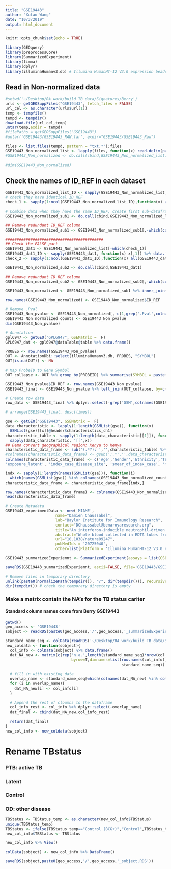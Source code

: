 ```yaml
---
title: "GSE19443"
author: "Xutao Wang"
date: "10/3/2019"
output: html_document
---
```


```r
knitr::opts_chunk$set(echo = TRUE)
```

```r
library(GEOquery)
library(preprocessCore)
library(SummarizedExperiment)
library(limma)
library(dplyr)
library(illuminaHumanv3.db) # Illumina HumanHT-12 V3.0 expression beadchip
```

## Read in Non-normalized data
```r
#setwd('~/Desktop/RA work/build_TB_data/Signatures/Berry')
urls <- getGEOSuppFiles("GSE19443", fetch_files = FALSE)
url_cel <- as.character(urls$url[1])
temp <- tempfile()
tempd <- tempdir()
download.file(url_cel,temp)
untar(temp,exdir = tempd)
#filePaths = getGEOSuppFiles("GSE19443")
#untar('GSE19443/GSE19443_RAW.tar', exdir="GSE19443/GSE19443_Raw")

files <- list.files(tempd, pattern = "txt.*");files
GSE19443_Non_normalized_list <- lapply(files, function(x) read.delim(paste0(tempd,'/',x), header=TRUE, col.names = c('ID_REF',gsub('_.*','',x),paste0(gsub('_.*','',x),'.Pval')), stringsAsFactors = FALSE))
#GSE19443_Non_normalized <- do.call(cbind,GSE19443_Non_normalized_list)

#dim(GSE19443_Non_normalized)

```

## Check the names of ID_REF in each dataset
```r
GSE19443_Non_normalized_list_ID <- sapply(GSE19443_Non_normalized_list, function(x) x[,1]) %>% data.frame()
# check they have identical ID_REF
check_1 <- sapply(1:ncol(GSE19443_Non_normalized_list_ID),function(x) all(GSE19443_Non_normalized_list_ID[,1]==GSE19443_Non_normalized_list_ID[,x]));check_1

# Combine data when they have the same ID_REF, create first sub-dataframe
GSE19443_Non_normalized_sub1 <- do.call(cbind,GSE19443_Non_normalized_list[which(check_1)])

## Remove redundant ID_REF column
GSE19443_Non_normalized_sub1 <- GSE19443_Non_normalized_sub1[,-which(colnames(GSE19443_Non_normalized_sub1)=='ID_REF')[-1]]

###########################################
## Check the FALSE part
GSE19443_dat1 <- GSE19443_Non_normalized_list[-which(check_1)]
GSE19443_dat1_ID <- sapply(GSE19443_dat1, function(x) x[,1]) %>% data.frame()
check_2 <- sapply(1:ncol(GSE19443_dat1_ID),function(x) all(GSE19443_dat1_ID[,1]==GSE19443_dat1_ID[,x]));check_2

GSE19443_Non_normalized_sub2 <- do.call(cbind,GSE19443_dat1)

## Remove redundant ID_REF column
GSE19443_Non_normalized_sub2 <- GSE19443_Non_normalized_sub2[,-which(colnames(GSE19443_Non_normalized_sub2)=='ID_REF')[-1]]

GSE19443_Non_normalized <- GSE19443_Non_normalized_sub1 %>% inner_join(GSE19443_Non_normalized_sub2, by= c('ID_REF'="ID_REF")) %>% data.frame()

row.names(GSE19443_Non_normalized) <- GSE19443_Non_normalized$ID_REF
```


```r
# Remove .Pval
GSE19443_Non_pvalue <- GSE19443_Non_normalized[,-c(1,grep('.Pval',colnames(GSE19443_Non_normalized)))]
GSE19443_Non_normalized_counts <- GSE19443_Non_pvalue
dim(GSE19443_Non_pvalue)
```

```r
# Annotation
gpl6947 <- getGEO("GPL6947", GSEMatrix =  F)
GPL6947_dat <- gpl6947@dataTable@table %>% data.frame()

PROBES <- row.names(GSE19443_Non_pvalue)
OUT <- AnnotationDbi::select(illuminaHumanv3.db, PROBES, "SYMBOL")
OUT[is.na(OUT)] <- NA

# Map ProbeID to Gene Symbol 
OUT_collapse <- OUT %>% group_by(PROBEID) %>% summarise(SYMBOL = paste(SYMBOL, collapse="///"), times = length(unlist(strsplit(SYMBOL, "///")))) 

GSE19443_Non_pvalue$ID_REF <- row.names(GSE19443_Non_pvalue)
GSE19443_final <- GSE19443_Non_pvalue %>% left_join(OUT_collapse, by=c('ID_REF'="PROBEID")) %>% left_join(GPL6947_dat, by = c('ID_REF'='ID')) 

# Create row data
row_data <- GSE19443_final %>% dplyr::select(-grep('GSM',colnames(GSE19443_final))) %>% DataFrame()

# arrange(GSE19443_final, desc(times))
```

```r
gse <- getGEO("GSE19443", GSEMatrix =  F)
data_characteristic <- lapply(1:length(GSMList(gse)), function(x)  
  GSMList(gse)[[x]]@header$characteristics_ch1)
characteristic_table <- sapply(1:length(data_characteristic[[1]]), function(x) 
  sapply(data_characteristic, '[[',x)) 
## Demo convert geographical region: Kenya to Kenya
characteristic_data_frame <- sub('(.*?): ','',characteristic_table) %>% DataFrame()
#colnames(characteristic_data_frame) <- gsub(':.*','',data_characteristic[[1]])
colnames(characteristic_data_frame) <- c('Age','Gender','Ethnicity','TBStatus','GeographicalRegion','BcgVaccinated','BirthRegion','TST',
'exposure_latent', 'index_case_disease_site', 'smear_of_index_case', 'modal_x_ray_grade','SputumSmearStatus','sputum_culture', 'bal_smear', 'bal_culture','isolate_sensitivity')

indx <- sapply(1:length(names(GSMList(gse))), function(i) 
  which(names(GSMList(gse)) %in% colnames(GSE19443_Non_normalized_counts)[i]));indx
characteristic_data_frame <- characteristic_data_frame[indx,]

row.names(characteristic_data_frame) <- colnames(GSE19443_Non_normalized_counts)
head(characteristic_data_frame)
```

```r
# Create Metadata
GSE19443_experimentData <- new('MIAME',
                      name="Damien Chaussabel",
                      lab="Baylor Institute for Immunology Research",
                      contact="DChaussabel@benaroyaresearch.org",
                      title="An interferon-inducible neutrophil-driven blood transcriptional signature in human tuberculosis",
                      abstract="Whole blood collected in EDTA tubes from patients with active TB disease and healthy controls. Blood was then processed or separated sequentially into neutrophil, monocyte, CD4+ or CD8+ populations and then processed. All patients were sampled prior to the initiation of any antimycobacterial therapy.",
                      url="10.1038/nature09247",
                      pubMedIds = '20725040',
                      other=list(Platform = 'Illumina HumanHT-12 V3.0 expression beadchip (GPL6947)'))

GSE19443_summarizedExperiemnt <- SummarizedExperiment(assays = list(GSEGSE19443_Non_normalized_counts= as.matrix(GSE19443_Non_normalized_counts)), colData = characteristic_data_frame, rowData = row_data, metadata = list(GSE19443_experimentData)); GSE19443_summarizedExperiemnt

```

```r
saveRDS(GSE19443_summarizedExperiemnt, ascii=FALSE, file='GSE19443/GSE19443_summarizedExperiemnt.RDS')

# Remove files in temporary directory
unlink(paste0(normalizePath(tempdir()), "/", dir(tempdir())), recursive = TRUE)
dir(tempdir()) # check the temporary directory is empty
```

### Make a matrix contain the NA's for the TB status cariter
#### Standard column names come from Berry GSE19443
```r
getwd()
geo_access <- 'GSE19443'
sobject <- readRDS(paste0(geo_access,'/',geo_access,'_summarizedExperiemnt.RDS'))
```

```r
standard_name_seq <- colData(readRDS('~/Desktop/RA work/build_TB_data/Signatures/Berry/GSE19443/GSE19443_summarizedExperiemnt.RDS')) %>% data.frame() %>% colnames
new_coldata <- function(sobject){
  col_info <- colData(sobject) %>% data.frame()
  dat_NA_new <- matrix(c(rep('n.a.',length(standard_name_seq)*nrow(col_info))),ncol=length(standard_name_seq),
                             byrow=T,dimnames=list(row.names(col_info),
                                                   standard_name_seq)) %>% data.frame()
  
  # fill in with existing data
  overlap_name <- standard_name_seq[which(colnames(dat_NA_new) %in% colnames(col_info))]
  for (i in overlap_name){
    dat_NA_new[i] <- col_info[i]
  }
  
  # Append the rest of cloumns to the dataframe
  col_info_rest <- col_info %>% dplyr::select(-overlap_name)
  dat_final <- cbind(dat_NA_new,col_info_rest)
  
  return(dat_final)
}
new_col_info <- new_coldata(sobject)

```

# Rename TBstatus
### PTB: active TB
### Latent
### Control
### OD: other disease
```r
TBStatus <- TBStatus_temp <- as.character(new_col_info$TBStatus)
unique(TBStatus_temp)
TBStatus <- ifelse(TBStatus_temp=="Control (BCG+)","Control",TBStatus_temp)
new_col_info$TBStatus <- TBStatus

new_col_info %>% View()

colData(sobject) <- new_col_info %>% DataFrame()

saveRDS(sobject,paste0(geo_access,'/',geo_access,'_sobject.RDS'))

```


